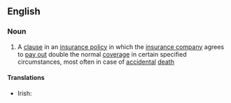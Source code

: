 ==English==
{{wikipedia}}
===Noun===
{{en-noun|head=[[double]] [[indemnity]]|-}}

# {{context|legal|lang=en}} A [[clause]] in an [[insurance policy]] in which the [[insurance company]] agrees to [[pay out]] double the normal [[coverage]] in certain specified circumstances, most often in case of [[accidental]] [[death]]

====Translations====
{{trans-top|law: a clause in an insurance policy in which the insurance company agrees to pay out double the normal coverage}}
* Irish: {{t-|ga|slánaíocht dhúbailte|f}}
{{trans-mid}}
{{trans-bottom}}